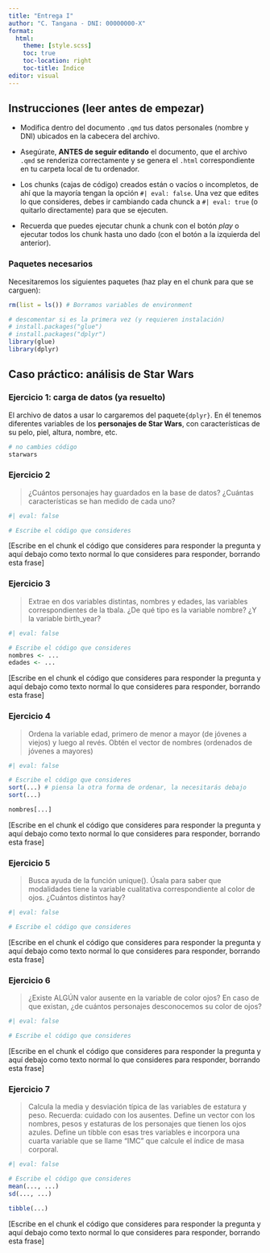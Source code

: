 ---
title: "Entrega I"
author: "C. Tangana - DNI: 00000000-X"
format:
  html:
    theme: [style.scss]
    toc: true
    toc-location: right
    toc-title: Índice
editor: visual
---

## Instrucciones (leer antes de empezar)

* Modifica dentro del documento `.qmd` tus datos personales (nombre y DNI) ubicados en la cabecera del archivo.

* Asegúrate, **ANTES de seguir editando** el documento, que el archivo `.qmd` se renderiza correctamente y se genera el `.html` correspondiente en tu carpeta local de tu ordenador.

* Los chunks (cajas de código) creados están o vacíos o incompletos, de ahí que la mayoría tengan la opción `#| eval: false`. Una vez que edites lo que consideres, debes ir cambiando cada chunck a `#| eval: true` (o quitarlo directamente) para que se ejecuten.

* Recuerda que puedes ejecutar chunk a chunk con el botón _play_ o ejecutar todos los chunk hasta uno dado (con el botón a la izquierda del anterior).

### Paquetes necesarios

Necesitaremos los siguientes paquetes (haz play en el chunk para que se carguen):

```{r paquetes}
rm(list = ls()) # Borramos variables de environment

# descomentar si es la primera vez (y requieren instalación)
# install.packages("glue")
# install.packages("dplyr")
library(glue)
library(dplyr)
```


## Caso práctico: análisis de Star Wars

### Ejercicio 1: carga de datos (ya resuelto)

El archivo de datos a usar lo cargaremos del paquete`{dplyr}`. En él tenemos diferentes variables de los **personajes de Star Wars**, con características de su pelo, piel, altura, nombre, etc.


```{r}
# no cambies código
starwars
```

### Ejercicio 2

> ¿Cuántos personajes hay guardados en la base de datos? ¿Cuántas características se han medido de cada uno?

```{r}
#| eval: false

# Escribe el código que consideres
```


[Escribe en el chunk el código que consideres para responder la pregunta y aquí debajo como texto normal lo que consideres para responder, borrando esta frase]

### Ejercicio 3

> Extrae en dos variables distintas, nombres y edades, las variables correspondientes de la tbala. ¿De qué tipo es la variable nombre? ¿Y la variable birth_year?

```{r}
#| eval: false

# Escribe el código que consideres
nombres <- ...
edades <- ...
```

[Escribe en el chunk el código que consideres para responder la pregunta y aquí debajo como texto normal lo que consideres para responder, borrando esta frase]

### Ejercicio 4

> Ordena la variable edad, primero de menor a mayor (de jóvenes a viejos) y luego al revés. Obtén el vector de nombres (ordenados de jóvenes a mayores)

```{r}
#| eval: false

# Escribe el código que consideres
sort(...) # piensa la otra forma de ordenar, la necesitarás debajo
sort(...)

nombres[...]
```

[Escribe en el chunk el código que consideres para responder la pregunta y aquí debajo como texto normal lo que consideres para responder, borrando esta frase]


### Ejercicio 5

> Busca ayuda de la función unique(). Úsala para saber que modalidades tiene la variable cualitativa correspondiente al color de ojos. ¿Cuántos distintos hay?

```{r}
#| eval: false

# Escribe el código que consideres
```

[Escribe en el chunk el código que consideres para responder la pregunta y aquí debajo como texto normal lo que consideres para responder, borrando esta frase]


### Ejercicio 6

> ¿Existe ALGÚN valor ausente en la variable de color ojos? En caso de que existan, ¿de cuántos personajes desconocemos su color de ojos?


```{r}
#| eval: false

# Escribe el código que consideres
```

[Escribe en el chunk el código que consideres para responder la pregunta y aquí debajo como texto normal lo que consideres para responder, borrando esta frase]


### Ejercicio 7

> Calcula la media y desviación típica de las variables de estatura y peso. Recuerda: cuidado con los ausentes. Define un vector con los nombres, pesos y estaturas de los personajes que tienen los ojos azules. Define un tibble con esas tres variables e incorpora una cuarta variable que se llame "IMC" que calcule el índice de masa corporal.

```{r}
#| eval: false

# Escribe el código que consideres
mean(..., ...)
sd(..., ...)

tibble(...)
```


[Escribe en el chunk el código que consideres para responder la pregunta y aquí debajo como texto normal lo que consideres para responder, borrando esta frase]

